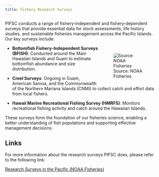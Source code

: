 ```yaml
---
title: Fishery Research Surveys
---
```


PIFSC conducts a range of fishery‑independent and fishery‑dependent surveys that provide essential data for stock assessments, life history studies, and sustainable fisheries management across the Pacific Islands. Our key surveys include:

::: {style="float:right;width:35%;margin:10px;"}
![Source: NOAA Fisheries](../assets/img/survey/bfish-tags.jpg){fig-alt="Bottomfish that were caught in a standardized research fishing survey are tagged and laid out on a photomat for length measurements before biological samples are taken for life history research"}
:::

-   **Bottomfish Fishery‑Independent Surveys (BFISH)**: Conducted around the Main Hawaiian Islands and Guam to estimate bottomfish abundance and size distribution.

-   **Creel Surveys**: Ongoing in Guam, American Samoa, and the Commonwealth of the Northern Mariana Islands (CNMI) to collect catch and effort data from local fishers.

-   **Hawaii Marine Recreational Fishing Survey (HMRFS)**: Monitors recreational fishing activity and catch around the Hawaiian Islands.

These surveys form the foundation of our fisheries science, enabling a better understanding of fish populations and supporting effective management decisions.

## Links

For more information about the research surveys PIFSC does, please refer to the following link:

[Research Surveys in the Pacific (NOAA Fisheries)](https://www.fisheries.noaa.gov/research-surveys-pacific)
